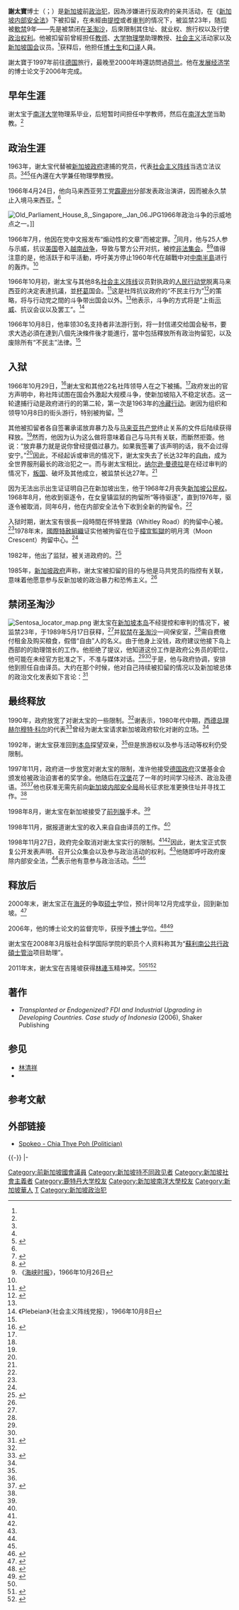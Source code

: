 {{Infobox Politician
| name          = 谢太宝<br>Chia Thye Poh
| image         =
| caption       = 
| office        = [[新加坡国会议员|新加坡国会议员]]
| term_start    = 1963年<ref name="eld">{{cite web|publisher=Elections Department Singapore|url=http://www.eld.gov.sg/elections_past_parliamentary1963.html|title=1963 Legislative Assembly Election Results|trans_title=1963年立法议会选举结果|accessdate=2013-12-12|language=en|archive-url=https://web.archive.org/web/20180426102654/http://www.eld.gov.sg/elections_past_parliamentary1963.html|archive-date=2018-04-26|dead-url=yes}}</ref><ref name="Singapore Elections">{{cite web|url=http://www.singapore-elections.com/lega-1963-ge/jurong.html|title=Singapore Legislative Assembly General Election 1963 - Jurong|trans_title=1963年新加坡立法议会大选结果—裕廊选区|accessdate=2013-12-12|language=en|publisher=Singapore Elections|deadurl=yes|archiveurl=https://web.archive.org/web/20131105233450/http://www.singapore-elections.com/lega-1963-ge/jurong.html|archivedate=2013-11-05}}</ref>
| term_end      = 1966年10月<ref name="ang">{{cite news|date=2000-10-14|title=Chia Thye Poh: Spirit of Asia's Mandela|trans_title=谢太宝：亚洲曼德拉精神|4=|first=Hiok Ga|last=Ang|publisher=Malaysiakini|website=Singapore Window|url=http://www.singapore-window.org/sw00/001014mk.htm|accessdate=2013-12-12|format=转载|language=en|archive-date=2013-06-22|archive-url=https://web.archive.org/web/20130622053600/http://www.singapore-window.org/sw00/001014mk.htm|dead-url=no}}</ref>
| predecessor   = 曹煜英
| successor     = 何家良
| constituency  = 裕廊
| majority      =
| office2       =
| term_start2   =
| term_end2     =
| predecessor2  =
| successor2    =
| constituency2 =
| majority2     =
| office3       =
| term_start3   =
| term_end3     =
| predecessor3  =
| successor3    =
| constituency3 =
| majority3     =
| birth_date    = 1941年
| birth_place   = [[File:Flag_of_the_British_Straits_Settlements_(1925–1946).svg|22px]] [[海峽殖民地|海峽殖民地]]新加坡
| death_date    =
| death_place   =
| party         = [[File:BS_logo_variation.png|20px]] [[社会主义阵线|社会主义阵线]]
| relations     =
| spouse        =
| children      =
| residence     =
| occupation    =
| religion      =
| signature     =
| website       =
| footnotes     =
}}

'''謝太寶'''博士（{{lang|en|Dr Chia Thye Poh}}；{{bd|1941年}}）是[[新加坡|新加坡]]前[[政治犯|政治犯]]，因為涉嫌进行反政府的亲共活动，在《[[內部安全法令_(新加坡)|新加坡内部安全法]]》下被扣留，在未經由[[公訴|提控]]或者[[审判|审判]]的情况下，被监禁23年，随后被[[軟禁|軟禁]]9年——先是被禁闭在[[圣淘沙|圣淘沙]]，后來限制其住址、就业权、旅行权以及行使[[政治权利|政治权利]]。他被扣留前曾經担任[[教师|教师]]、[[大学|大学]][[物理學|物理學]]助理教授、[[社会主义|社会主义]]活动家以及[[新加坡国会|新加坡国会]]议员。<ref name="ang"/>获释后，他担任[[博士生|博士生]]和[[口译|口译]]人員。

謝太寶于1997年前往[[德国|德国]]旅行，最晚至2000年時還訪問過[[荷兰|荷兰]]。他在[[发展经济学|发展经济学]]的博士论文于2006年完成。

==早年生涯==
谢太宝于[[南洋大学|南洋大学]]物理系毕业，后短暂时间担任中学教师，然后在[[南洋大学|南洋大学]]当助教。<ref name="ang"/>

==政治生涯==
1963年，谢太宝代替被[[新加坡政府|新加坡政府]]逮捕的党员，代表[[社会主义阵线|社会主义阵线]]当选{{link-en|裕廊单选区|Jurong Single Member Constituency|裕廊选区}}立法议员。<ref name="eld"/><ref name="Singapore Elections"/><ref name="porter">{{cite news|publisher=[[South_China_Morning_Post|South China Morning Post]]|date=1998-11-30|accessdate=2013-12-12|author=Barry Porter|title=Singapore's gentle revolutionary|url=http://www.singapore-window.org/81130sc.htm|website=Singapore Windows|format=转载|language=en|archive-date=2013-01-17|archive-url=https://web.archive.org/web/20130117211947/http://www.singapore-window.org/81130sc.htm|dead-url=no}}</ref>任內還在大学兼任物理學教授。

1966年4月24日，他向马来西亚劳工党[[霹靂州|霹靂州]]分部发表政治演讲，因而被永久禁止入境马来西亚。<ref name="porter"/>

[[File:Old_Parliament_House_8,_Singapore,_Jan_06.JPG|thumb]]1966年政治斗争的示威地点之一。]]

1966年7月，他因在党中文报发布“煽动性的文章”而被定罪。<ref>{{cite book|url=http://books.google.com/books?id=CnZjYJ3TduUC&pg=PA130&lpg=PA130&dq=chia+thye+poh+seditious+article&source=web&ots=f4Qcavq_uy&sig=p4i9qGc3viAGMSIGWWTwk8ZKPA8|title=The Media Enthralled: Singapore Revisited|first=Francis T.|last=Seow|publisher=Lynne Rienner Publishers|year=1998|page=130|isbn=1555877796|language=en|access-date=2013-12-15|archive-date=2014-01-07|archive-url=https://web.archive.org/web/20140107215957/http://books.google.com/books?id=CnZjYJ3TduUC&pg=PA130&lpg=PA130&dq=chia+thye+poh+seditious+article&source=web&ots=f4Qcavq_uy&sig=p4i9qGc3viAGMSIGWWTwk8ZKPA8|dead-url=no}}</ref>同月，他与25人参与示威，抗议[[美国|美国]]卷入[[越南战争|越南战争]]，导致与警方公开对抗，被控[[非法集会|非法集会]]。<ref name = "Amnesty">{{cite book|isbn =0-86210-002-X|title=Report of an Amnesty International Mission to Singapore, 30 November to 5 December 1978|publisher = Amnesty International Publications|year=1980}}</ref><ref>《[[海峡时报|海峡时报]]》，1966年10月26日</ref>值得注意的是，他活跃于和平活動，呼吁美方停止1960年代在越戰中对[[中南半島|中南半島]]进行的轰炸。<ref name = ang/>

1966年10月初，谢太宝与其他8名[[社会主义阵线|社会主义阵线]]议员對执政的[[人民行动党|人民行动党]]脱离马来西亚的决定表達抗議，並[[杯葛|杯葛]]国会。<ref name="asiaweek">{{cite journal|url=http://edition.cnn.com/ASIANOW/asiaweek/magazine/2000/1201/lookingback.html|title=Looking Back|journal=Asiaweek|date=2000-12-01|volume=26|issue=47|access-date=2013-12-18|archive-date=2016-03-04|archive-url=https://web.archive.org/web/20160304094708/http://edition.cnn.com/ASIANOW/asiaweek/magazine/2000/1201/lookingback.html|dead-url=no}}</ref>这是社阵抗议政府的“不民主行为”<ref name="mutalib">{{cite book|author=Hussin Mutalib|year=2003|title=Parties and Politics: A Study of Opposition Parties and the PAP in Singapore|isbn=981-210-211-6|pages=70, 106–107|publisher=Eastern Universities Press|location = Singapore}}</ref>的策略，将与行动党之間的斗争带出国会以外。<ref name = "mutalib"/>他表示，斗争的方式将是“上街[[示威|示威]]、抗议会议以及罢工”。<ref>《Plebeian》（社会主义阵线党报），1966年10月8日</ref>

1966年10月8日，他率领30名支持者非法游行到{{link-en|旧新加坡国会大厦|Old Parliament House, Singapore|国会大厦}}，将一封信递交给国会秘书，要求大选必須在達到八個先決條件後才能進行，當中包括釋放所有政治拘留犯，以及废除所有“不民主”法律。<ref name="mutalib"/>

==入狱==
1966年10月29日，<ref>{{cite press release|publisher=Ministry of Home Affairs|date=1998-11-30|title=Ministry refutes Chia Thye Poh's claim that he was never under any communist party and that he was merely performing duties as a MP|trans_title=内政部对谢太宝声称从未属任何共产党，只是履行议员的义务进行反驳|url=http://www.mha.gov.sg/news_details.aspx?nid=MjQx-4gSsbua2w7k%3D|language=en|deadurl=yes|archiveurl=https://web.archive.org/web/20100113121949/http://www.mha.gov.sg/news_details.aspx?nid=MjQx-4gSsbua2w7k%3D|archivedate=2010-01-13|access-date=2013-12-16}}</ref>谢太宝和其他22名社阵领导人在{{link-en|新加坡内部安全法|Internal Security Act (Singapore)|内部安全法}}之下被捕。<ref name="asiaweek"/>政府发出的官方声明中，称社阵试图在国会外激起大规模斗争，使新加坡陷入不稳定状态。这一轮逮捕行动是政府进行的的第二轮，第一次是1963年的[[冷藏行动|冷藏行动]]。谢因为组织和领导10月8日的街头游行，特别被拘留。<ref name="mutalib"/>

其他被扣留者各自签署承诺放弃暴力及与[[马来亚共产党|马来亚共产党]]终止关系的文件后陆续获得释放。<ref name="mutalib"/>然而，他因为认为这么做将意味着自己与马共有关联，而斷然拒簽。他说：“放弃暴力就是说你曾经提倡过暴力。如果我签署了该声明的话，我不会过得安宁。”<ref name ="porter"/>因此，不经起诉或审讯的情况下，谢太宝失去了长达32年的[[基本權_(憲法學)|自由]]，成为全世界服刑最长的政治犯之一。而与谢太宝相比，[[纳尔逊·曼德拉|纳尔逊·曼德拉]]是在经过审判的情况下，[[叛国|叛国]]、破坏及其他{{link-en|政治罪行|Political crime}}成立，被监禁长达27年。<ref name="ang"/>

因为无法出示出生证证明自己在新加坡出生，他于1968年2月丧失[[新加坡國籍法|新加坡公民权]]。1968年8月，他收到驱逐令，在女皇镇监狱的拘留所“等待驱逐”，直到1976年，驱逐令被取消，同年6月，他在内部安全法令下收到全新的拘留令。<ref name="Amnesty"/>

入狱时期，谢太宝有很長一段時間在怀特里路（Whitley Road）的拘留中心被{{link-en|单独囚禁|Solitary confinement}}。<ref name ="Amnesty"/>1978年末，[[國際特赦組織|國際特赦組織]]证实他被拘留在位于[[樟宜監獄|樟宜監獄]]的明月湾（Moon Crescent）拘留中心。<ref name="Amnesty"/>

1982年，他出了监狱，被关进政府的{{link-en|中途宿舍|Halfway house}}。<ref name="26 Nov press release">{{cite press release|url=http://www.mha.gov.sg/news_details.aspx?nid=MjQw-0Sclff61dn0%3D|title=Restriction on Chia Thye Poh lapse|trans_title=终止对谢太宝的限制|publisher=Ministry of Home Affairs|date=1998-11-26|language=en}}{{dead link|date=十月 2017 |bot=InternetArchiveBot }}</ref>

1985年，[[新加坡政府|新加坡政府]]声称，谢太宝被扣留的目的与他是马共党员的指控有关联，意味着他愿意参与反新加坡的政治暴力和恐怖主义。<ref name="ang"/>

==禁闭圣淘沙==
[[File:Sentosa_locator_map.png|thumb]]
谢太宝在[[新加坡岛|新加坡本岛]]不经提控和审判的情况下，被监禁23年，于1989年5月17日获释，<ref name="mutalib"/>并[[软禁|软禁]]在[[圣淘沙|圣淘沙]]一间保安室，<ref name="porter"/>需自费缴付租金及购买粮食，假借“自由”人的名义。由于他身上没钱，政府建议他接下岛上西部的{{link-en|西乐索炮台|Fort Siloso}}的助理馆长的工作。他拒绝了提议，他知道这份工作是政府公务员的职位，他可能在未经官方批准之下，不准与媒体对话。<ref name="ang"/><ref name="porter"/>于是，他与政府协调，安排他到{{link-en|圣淘沙发展局|Sentosa Development Corporation}}担任自由译员。大约在那个时候，他对自己持续被扣留的情况以及新加坡总体的政治文化发表如下言论：<ref name = philotin>{{cite journal|title=Chia Thye Poh - The Man Himself|trans_title=谢太宝本人|first1=James|last1=Gomez|first2=Susan|last2=Chua|publisher=PHILOTIN（[[新加坡国立大学|新加坡国立大学]]哲学会刊物）|work=Think Centre|issue=2|publication-date=1989年8月|date=2000-12-07|accessdate=2013-12-18|pages=4|url=http://www.thinkcentre.org/article.cfm?ArticleID=247|format=转载|language=en|journal=|archive-date=2014-01-03|archive-url=https://web.archive.org/web/20140103182341/http://www.thinkcentre.org/article.cfm?ArticleID=247|dead-url=no}}</ref>

{{cquote|我深信，无论我面对多少困难，无论需要花多长时间，政府总有一天会无条件释放我……有了人们的不断支持，我希望最终可获得完全自由。}}

{{cquote|在[[人民行动党|人民行动党]]的统治下，并不存在着真正的国会民主制。从本质上讲，行动党一直都是[[一党专政|一党专政]]。行动党似乎想要维持唯一主导的政党的地位，而其他小党边缘对立，作为行动党新议员的“陪练伙伴”。反对党永远不被允许壮大起来……[[一党制|一党制]]很有可能变成[[獨裁政體|獨裁政體]]，更糟糕的甚至是[[朝代|朝代统治]]。行动党……看似精英、傲慢，自视为最好的，最适合统治新加坡的政党。而且他们实施铁腕政策。}}

==最终释放==
1990年，政府放宽了对谢太宝的一些限制。<ref name="porter"/>谢表示，1980年代中期，[[西德|西德]][[德国总理|总理]][[赫尔穆特·科尔|赫尔穆特·科尔]]的代表<ref name="deutsche">{{cite news|url=http://www.singapore-window.org/81128sc.htm|format=转载|title=Security act must go, says victim of 32-year ordeal|trans_title=失去32年自由，立志废除内安法|publisher=Deutsche Presse-Agentur|website=Singapore Window|date=1998-11-28|accessdate=2013-12-18|language=en|archive-date=2013-06-21|archive-url=https://web.archive.org/web/20130621222448/http://www.singapore-window.org//81128sc.htm|dead-url=no}}</ref>曾经为谢太宝请求新加坡政府软化对谢的立场。<ref name="porter"/>

1992年，谢太宝获准回到[[新加坡岛|本岛]]探望双亲，<ref name="ang"/>但是旅游权以及参与活动等权利仍受限制。

1997年11月，政府进一步放宽对谢太宝的限制，准许他接受[[德國政治|德国政府]]汉堡基金会颁发给被政治迫害者的奖学金。他随后在[[汉堡|汉堡]]花了一年的时间学习经济、政治及德语。<ref name="ang"/><ref>{{cite news|publisher=[[Associated_Press|Associated Press]]|website=Singapore Windows|date=1997-07-19|accessdate=2013-12-18|title=Ex-detainee Chia Thye Poh muzzled for trip|trans_title=前拘留犯获准出国|url=http://www.singapore-window.org/0719scmp.htm|format=转载|language=en|archive-date=2016-03-04|archive-url=https://web.archive.org/web/20160304111035/http://www.singapore-window.org/0719scmp.htm|dead-url=no}}</ref>他也获准无需先前向[[新加坡内部安全局|新加坡内部安全局]]局长征求批准更换住址并寻找工作。<ref name="porter"/>

1998年8月，谢太宝在新加坡接受了[[前列腺|前列腺]]手术。<ref name="porter"/>

1998年11月，据报道谢太宝的收入来自自由译员的工作。<ref name="porter"/>

1998年11月27日，政府完全取消对谢太宝实行的限制。<ref name="porter"/><ref name="26 Nov press release"/>因此，谢太宝正式恢复公开发表声明、召开公众集会以及参与政治活动的权利。<ref name="porter"/>他随即呼吁政府废除内部安全法，<ref name="deutsche"/>表示他有意参与政治活动。<ref name = porter/><ref>{{cite news|title=Chia Thye Poh a free man|trans_title=谢太宝重获自由|publisher=[[海峡时报|海峡时报]]|date=1998-11-27|language=en}}</ref>

==释放后==
2000年末，谢太宝正在[[海牙|海牙]]的{{link-en|社会科学国际学院|International Institute of Social Studies}}争取{{link-en|发展学|Development studies}}[[硕士|硕士]]学位，预计同年12月完成学业，回到新加坡。<ref>{{cite web|url=http://www.thinkcentre.org/article.cfm?ArticleID=298|title=Chia Thye Poh: Return to Singapore|trans_title=谢太宝将回国|website=Think Centre|publisher=Amnesty International-Canada|language=en|date=2000-12-20|accessdate=2013-12-18|archive-date=2012-10-31|archive-url=https://web.archive.org/web/20121031070253/http://www.thinkcentre.org/article.cfm?ArticleID=298|dead-url=no}}</ref>

2006年，他的博士论文的监督完毕，获授予[[博士|博士]]学位。<ref>{{cite web|publisher=Institute of Social Studies|title=ISS Alumnus Wins Prestigious Award|trans_title=社会科学国际学院校友荣获名望奖|date=2012-01-19|accessdate=2013-12-18|url=http://www.iss.nl/about_iss/iss_newsletter/archive/newsletter_from_2012/general_newsletter_no_19_may_2012/|language=en|deadurl=yes|archiveurl=https://web.archive.org/web/20131219052615/http://www.iss.nl/about_iss/iss_newsletter/archive/newsletter_from_2012/general_newsletter_no_19_may_2012/|archivedate=2013-12-19}}</ref><ref name="llgcultural">{{cite news|url=http://yoursdp.org/news/chia_thye_poh_receives_award/2011-12-03-2596|title=Chia Thye Poh receives award|trans_title=谢太宝获奖|date=2011-12-03|publication-date=2011-12-01|publisher=LLG Cultural Development Centre|website=Singapore Democratic Party|accessdate=2013-12-18|language=en|archive-date=2013-12-19|archive-url=https://web.archive.org/web/20131219014556/http://yoursdp.org/news/chia_thye_poh_receives_award/2011-12-03-2596|dead-url=no}}</ref>

谢太宝在2008年3月版社会科学国际学院的职员个人资料称其为“[[蘇利南|蘇利南]][[公共行政碩士|公共行政碩士]][[管治|管治]]项目助理”。

2011年末，谢太宝在吉隆坡获得[[林連玉|林連玉]]精神奖。<ref name="llgcultural"/><ref>{{cite web|url=http://infopedia.nl.sg/articles/SIP_2013-05-22_180815.html|title=Chia Thye Poh|language=en|publisher=National Library Board|website=Singapore Infopedia|first=Alvin|last=Chua|accessdate=2013-12-18|deadurl=yes|archiveurl=https://web.archive.org/web/20140103022011/http://infopedia.nl.sg/articles/SIP_2013-05-22_180815.html|archivedate=2014-01-03}}</ref><ref>{{cite web|url=http://www.youtube.com/watch?v=D_h6iylfpVA|title=Dr Chia Thye Poh|work=YouTube|date=2011-12-21|accessdate=2013-12-18|format=视频|archive-date=2014-06-12|archive-url=https://web.archive.org/web/20140612055409/http://www.youtube.com/watch?v=D_h6iylfpVA|dead-url=no}}</ref>

==著作==
*''Transplanted or Endogenized? FDI and Industrial Upgrading in Developing Countries. Case study of Indonesia'' (2006), Shaker Publishing

== 参见 ==
* [[林清祥|林清祥]]
* {{link-en|李绍祖|Lee Siew-Choh}}
{{portalbar|新加坡|政治|人物|人权}}

== 参考文献 ==
{{Reflist|2}}

== 外部链接 ==
* [https://web.archive.org/web/20131219005530/http://www.spokeo.com/Chia+Thye+Poh+1 Spokeo - Chia Thye Poh (Politician)]

{{-}}
{{s-start}}
{{s-par|sg}}
{{s-before|[[曹煜英|曹煜英]]}}
{{s-title|新加坡裕廊选区立法议员|1963年—1965年}}
{{s-none|已废止}}
|-
{{s-none|新选区}}
{{s-title|新加坡裕廊选区国会议员|1965年—1966年}}
{{s-after|[[何家良|何家良]]}}
{{s-end}}

{{Authority control}}
{{DEFAULTSORT:Chia謝}}
[[Category:前新加坡國會議員|Category:前新加坡國會議員]]
[[Category:新加坡持不同政见者|Category:新加坡持不同政见者]]
[[Category:新加坡社會主義者|Category:新加坡社會主義者]]
[[Category:鹿特丹大学校友|Category:鹿特丹大学校友]]
[[Category:新加坡南洋大學校友|Category:新加坡南洋大學校友]]
[[Category:新加坡華人|Category:新加坡華人]]
[[Category:谢姓|T]]
[[Category:新加坡政治犯|Category:新加坡政治犯]]